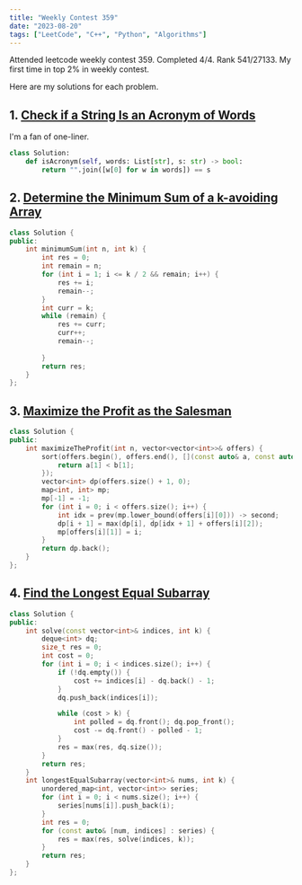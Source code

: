 ```yaml
---
title: "Weekly Contest 359"
date: "2023-08-20"
tags: ["LeetCode", "C++", "Python", "Algorithms"]
---
```


Attended leetcode weekly contest 359. Completed 4/4. Rank 541/27133. My first time in top 2% in weekly contest.

<CustomImage
  src="https://raw.githubusercontent.com/mrn3088/my-blogposts/main/images/08-20-23-pic1.png"
  alt="Ranking"
/>


Here are my solutions for each problem.

## 1. [Check if a String Is an Acronym of Words](https://leetcode.com/contest/weekly-contest-359/problems/check-if-a-string-is-an-acronym-of-words/)
I'm a fan of one-liner. 

```python
class Solution:
    def isAcronym(self, words: List[str], s: str) -> bool:
        return "".join([w[0] for w in words]) == s
```

## 2. [Determine the Minimum Sum of a k-avoiding Array](https://leetcode.com/contest/weekly-contest-359/problems/determine-the-minimum-sum-of-a-k-avoiding-array/)

```cpp
class Solution {
public:
    int minimumSum(int n, int k) {
        int res = 0;
        int remain = n;
        for (int i = 1; i <= k / 2 && remain; i++) {
            res += i;
            remain--;
        }
        int curr = k;
        while (remain) {
            res += curr;
            curr++;
            remain--;
            
        }
        return res;
    }
};
```

## 3. [Maximize the Profit as the Salesman](https://leetcode.com/contest/weekly-contest-359/problems/maximize-the-profit-as-the-salesman/)

```cpp 
class Solution {
public:
    int maximizeTheProfit(int n, vector<vector<int>>& offers) {
        sort(offers.begin(), offers.end(), [](const auto& a, const auto& b) {
            return a[1] < b[1];
        });
        vector<int> dp(offers.size() + 1, 0);
        map<int, int> mp;
        mp[-1] = -1;
        for (int i = 0; i < offers.size(); i++) {
            int idx = prev(mp.lower_bound(offers[i][0])) -> second;
            dp[i + 1] = max(dp[i], dp[idx + 1] + offers[i][2]);
            mp[offers[i][1]] = i;
        }
        return dp.back();
    }
};
```

## 4. [Find the Longest Equal Subarray](https://leetcode.com/contest/weekly-contest-359/problems/find-the-longest-equal-subarray/)

```cpp 
class Solution {
public:
    int solve(const vector<int>& indices, int k) {
        deque<int> dq;
        size_t res = 0;
        int cost = 0;
        for (int i = 0; i < indices.size(); i++) {
            if (!dq.empty()) {
                cost += indices[i] - dq.back() - 1;
            }  
            dq.push_back(indices[i]);

            while (cost > k) {
                int polled = dq.front(); dq.pop_front();
                cost -= dq.front() - polled - 1;
            }
            res = max(res, dq.size());
        }
        return res;
    }
    int longestEqualSubarray(vector<int>& nums, int k) {
        unordered_map<int, vector<int>> series;
        for (int i = 0; i < nums.size(); i++) {
            series[nums[i]].push_back(i);
        }
        int res = 0;
        for (const auto& [num, indices] : series) {
            res = max(res, solve(indices, k));
        }
        return res;
    }
};
```
